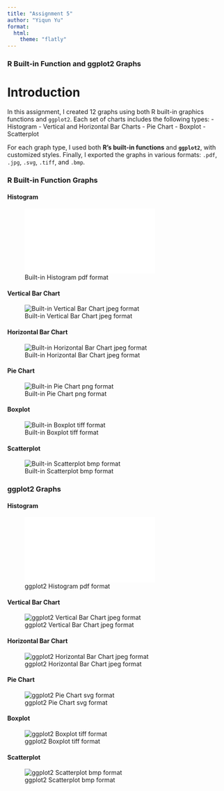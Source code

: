 ```yaml
---
title: "Assignment 5"
author: "Yiqun Yu"
format: 
  html:
    theme: "flatly"
---
```


### R Built-in Function and ggplot2 Graphs

# Introduction

In this assignment, I created 12 graphs using both R built-in graphics functions and `ggplot2`. Each set of charts includes the following types: - Histogram - Vertical and Horizontal Bar Charts - Pie Chart - Boxplot - Scatterplot

For each graph type, I used both **R's built-in functions** and **`ggplot2`**, with customized styles. Finally, I exported the graphs in various formats: `.pdf`, `.jpg`, `.svg`, `.tiff`, and `.bmp`.

### R Built-in Function Graphs

#### Histogram

![Built-in Histogram pdf format](Built-in_Histogram.pdf)

#### Vertical Bar Chart

![Built-in Vertical Bar Chart jpeg format](Built-in_vertical_bar.jpeg)

#### Horizontal Bar Chart

![Built-in Horizontal Bar Chart jpeg format](Built-in_horizontal_bar.jpeg)

#### Pie Chart

![Built-in Pie Chart png format](Built-in_pie.png)

#### Boxplot

![Built-in Boxplot tiff format](Built-in_box.tiff)

#### Scatterplot

![Built-in Scatterplot bmp format](Built-in_scatter.bmp)

### ggplot2 Graphs

#### Histogram

![ggplot2 Histogram pdf format](ggplot2_histogram.pdf)

#### Vertical Bar Chart

![ggplot2 Vertical Bar Chart jpeg format](ggplot2_vertical_bar.jpeg)

#### Horizontal Bar Chart

![ggplot2 Horizontal Bar Chart jpeg format](ggplot2_horizontal_bar.jpeg)

#### Pie Chart

![ggplot2 Pie Chart svg format](pie_chart.svg)

#### Boxplot

![ggplot2 Boxplot tiff format](ggplot2_box.tiff)

#### Scatterplot

![ggplot2 Scatterplot bmp format](Rplotggplot2_scatter.bmp)
